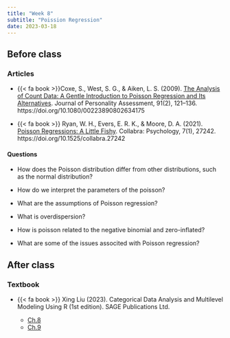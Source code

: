 ```yaml
---
title: "Week 8"
subtitle: "Poission Regression"
date: 2023-03-18
---
```


## Before class
    
### Articles

- {{< fa book >}}Coxe, S., West, S. G., & Aiken, L. S. (2009). [The Analysis of Count Data: A Gentle Introduction to Poisson Regression and Its Alternatives](/readings/count_data_poisson.pdf). Journal of Personality Assessment, 91(2), 121–136. https://doi.org/10.1080/00223890802634175

- {{< fa book >}} Ryan, W. H., Evers, E. R. K., & Moore, D. A. (2021). [Poisson Regressions: A Little Fishy](/readings/collabra_2021_fishy.pdf). Collabra: Psychology, 7(1), 27242. https://doi.org/10.1525/collabra.27242

#### Questions

  - How does the Poisson distribution differ from other distributions, such as the normal distribution?
  
  - How do we interpret the parameters of the poisson?
  
  - What are the assumptions of Poisson regression?
  
  - What is overdispersion?
    
  - How is poisson related to the negative binomial and zero-inflated?
  
  - What are some of the issues associted with Poisson regression?
  
## After class

### Textbook

- {{< fa book >}} Xing Liu (2023). Categorical Data Analysis and Multilevel Modeling Using R (1st edition). SAGE Publications Ltd.

    - [Ch.8](/readings/poi/poi.pdf)
    - [Ch.9](/readings/poi/negbinom.pdf)
